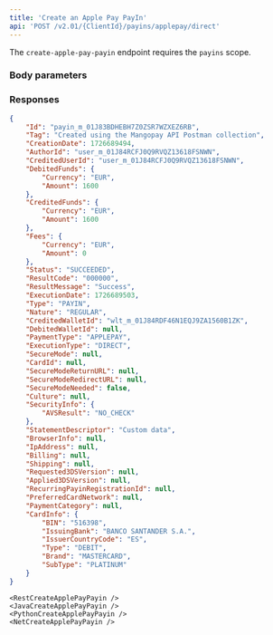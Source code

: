 ```yaml
---
title: 'Create an Apple Pay PayIn'  
api: 'POST /v2.01/{ClientId}/payins/applepay/direct'  
---
```


The `create-apple-pay-payin` endpoint requires the `payins` scope.


  

### Body parameters  

<Tag />  

<AuthorId />  

<CreditedWalletId />  

<DebitedFunds8 />  

<Fees7 />  

<StatementDescriptor />  

<PaymentData1 />  

<ProfilingAttemptReference />  

### Responses  

<AccordionGroup><Accordion title="200 - Success">  

<IdResponse />  

<TagResponse />  

<CreationDateResponse />  

<AuthorIdResponse />  

<CreditedUserIdResponse />  

<DebitedFunds10Response />  

<CreditedFunds5Response />  

<Fees10Response />  

<Status2Response />  

<ResultCodeResponse />  

<ResultMessageResponse />  

<ExecutionDateResponse />  

<TypeResponse />  

<NatureResponse />  

<CreditedWalletIdResponse />  

<DebitedWalletId1Response />  

<PaymentType10Response />  

<ExecutionTypeResponse />  

<SecureMode1Response />  

<CardId2Response />  

<SecureModeReturnURL1Response />  

<SecureModeRedirectURL1Response />  

<SecureModeNeededResponse />  

<Culture3Response />  

<SecurityInfoResponse />  

<StatementDescriptorResponse />  

<BrowserInfo1Response />  

<IpAddress1Response />  

<Billing3Response />  

<Shipping4Response />  

<Requested3DSVersionResponse />  

<Applied3DSVersionResponse />  

<RecurringPayinRegistrationIdResponse />

<PreferredCardNetworkResponse />

<PaymentCategoryResponse />

<CardInfoResponse />

</Accordion>

</AccordionGroup>  

<ResponseExample>  

```json 200 - Success  
{
    "Id": "payin_m_01J83BDHEBH7Z0ZSR7WZXEZ6RB",
    "Tag": "Created using the Mangopay API Postman collection",
    "CreationDate": 1726689494,
    "AuthorId": "user_m_01J84RCFJ0Q9RVQZ13618FSNWN",
    "CreditedUserId": "user_m_01J84RCFJ0Q9RVQZ13618FSNWN",
    "DebitedFunds": {
        "Currency": "EUR",
        "Amount": 1600
    },
    "CreditedFunds": {
        "Currency": "EUR",
        "Amount": 1600
    },
    "Fees": {
        "Currency": "EUR",
        "Amount": 0
    },
    "Status": "SUCCEEDED",
    "ResultCode": "000000",
    "ResultMessage": "Success",
    "ExecutionDate": 1726689503,
    "Type": "PAYIN",
    "Nature": "REGULAR",
    "CreditedWalletId": "wlt_m_01J84RDF46N1EQJ9ZA1560B1ZK",
    "DebitedWalletId": null,
    "PaymentType": "APPLEPAY",
    "ExecutionType": "DIRECT",
    "SecureMode": null,
    "CardId": null,
    "SecureModeReturnURL": null,
    "SecureModeRedirectURL": null,
    "SecureModeNeeded": false,
    "Culture": null,
    "SecurityInfo": {
        "AVSResult": "NO_CHECK"
    },
    "StatementDescriptor": "Custom data",
    "BrowserInfo": null,
    "IpAddress": null,
    "Billing": null,
    "Shipping": null,
    "Requested3DSVersion": null,
    "Applied3DSVersion": null,
    "RecurringPayinRegistrationId": null,
    "PreferredCardNetwork": null,
    "PaymentCategory": null,
    "CardInfo": {
        "BIN": "516398",
        "IssuingBank": "BANCO SANTANDER S.A.",
        "IssuerCountryCode": "ES",
        "Type": "DEBIT",
        "Brand": "MASTERCARD",
        "SubType": "PLATINUM"
    }
}
```

</ResponseExample>  

<RequestExample>  
  
    <RestCreateApplePayPayin />
    <JavaCreateApplePayPayin />
    <PythonCreateApplePayPayin />
    <NetCreateApplePayPayin />  
    
</RequestExample>